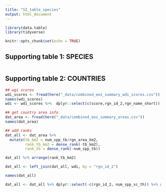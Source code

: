 ```yaml
---
title: "SI_table_species"
output: html_document
---
```


```r

library(data.table)
library(tidyverse)

knitr::opts_chunk$set(echo = TRUE)
```

## Supporting table 1: SPECIES

```r

```

## Supporting table 2: COUNTRIES 

```r

## wgi scores
wdi_scores <- fread(here("_data/combined_eez_summary_wdi_scores.csv"))
names(wdi_scores)
wdi <- wdi_scores %>%  dplyr::select(c(score,rgn_id_2,rgn_name_short))

## get country area info
dat_area <- fread(here("_data/combined_eez_summary_areas.csv"))
names(dat_area)

## add ranks
dat_all <- dat_area %>%
  mutate(tb_km2 = num_spp_tb/rgn_area_km2,
         rank_tb_km2 = dense_rank(-tb_km2),
         rank_tb = dense_rank(-num_spp_tb)) 

dat_all %>% arrange(rank_tb_km2)

dat_all <- left_join(dat_all, wdi, by = "rgn_id_2")

names(dat_all)

dat_all <- dat_all %>% dplyr::select(-c(rgn_id_2, num_spp_sc_th)) %>% arrange(num_spp_tb)

```


